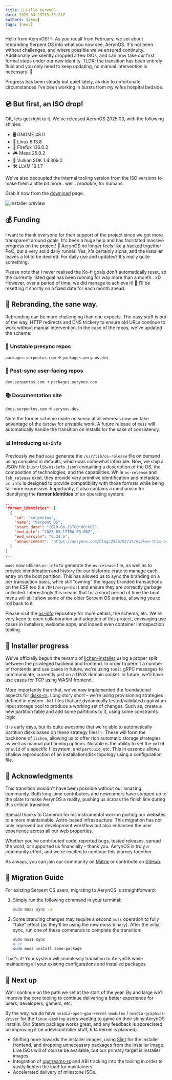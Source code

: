 ```yaml
---
title: 🚀 Hello AerynOS
date: 2025-03-25T15:35:21Z
authors: [ikey]
tags: [news]
---
```


Hello from AerynOS! ✨ As you recall from February, we set about rebranding Serpent OS into what you now see,
AerynOS. It's not been without challenges, and where possible we've ensured continuity. Additionally we silently
dropped a few ISOs, and can now take our first formal steps under our new identity. TLDR: the transition has been entirely
fluid and you only need to keep updating, no manual intervention is necessary! 🎉

Progress has been steady but quiet lately, as due to unfortunate circumstances I've been working in bursts from my wifes
hospital bedside.

## 💿 But first, an ISO drop!

OK, lets get right to it. We've released AerynOS 2025.03, with the following shinies:

 - 🖥️ GNOME 48.0
 - 🐧 Linux 6.13.8
 - 🦊 Firefox 136.0.2
 - 🎮 Mesa 25.0.2
 - 🚀 Vulkan SDK 1.4.309.0
 - 🛠️ LLVM 19.1.7

We've also decoupled the internal tooling version from the ISO versions to make them a little bit more.. well.. *readable*,
for humans.

Grab it now from the [download](/download) page.

![Installer preview](Featured.png)


## 💰 Funding

I want to thank everyone for their support of the project since we got more transparent around goals. It's been a huge help and has
facilitated massive progress on the project! 🙏 AerynOS no longer feels like a hacked together PoC, but a very solid daily runner. Yes,
it's certainly alpha, and the installer leaves a lot to be desired. For daily use and updates? It's really quite something.

Please note that I never realised the Ko-fi goals don't automatically reset, so the currently listed goal has been running for way more than
a month.. xD However, over a period of time, we did manage to achieve it! 🎉 I'll be resetting it shortly on a fixed date for each month ahead.

<Kofi />

## 🔄 Rebranding, the sane way.

Rebranding can be more challenging than one expects. The easy stuff is out of the way, HTTP redirects and DNS trickery
to ensure old URLs continue to work without manual intervention. In the case of the repos, we've updated the scheme:

### 🧪 Unstable presync repos

`packages.serpentos.com` -> `packages.aerynos.dev`

### 🌟 Post-sync user-facing repos

`dev.serpentos.com` -> `packages.aerynos.com`

### 📚 Documentation site

`docs.serpentos.com` -> `aerynos.dev`

Note the former scheme made *no sense* at all whereas now we take advantage of the `dotdev` for unstable work. A future release
of `moss` will automatically handle the transition on installs for the sake of consistency.

### 📊 Introducing `os-info`

Previously we had `moss` generate the `/usr/lib/os-release` file on demand using compiled in defaults, which was somewhat inflexible.
Now, we ship a JSON file (`/usr/lib/os-info.json`) containing a description of the OS, the composition of technologies, and the capabilities.
While `os-release` and `lsb_release` exist, they provide very primitive identification and metadata. `os-info` is designed to provide compatibility
with those formats while being far more expressive. Importantly, it also contains a mechanism for identifying the **former identities** of
an operating system:

```json
...
"former_identities": [
  {
    "id": "serpentos",
    "name": "Serpent OS",
    "start_date": "2020-06-15T00:00:00Z",
    "end_date": "2025-03-17T00:00:00Z",
    "end_version": "0.24.6",
    "announcement": "https://aerynos.com/blog/2025/02/14/evolve-this-os/"
  }
]
...
```

`moss` now utilises `os-info` to generate the `os-release` file, as well as to provide identification and history for our [blsforme](https://github.com/AerynOS/blsforme) crate
to manage each entry on the boot partition. This has allowed us to sync the branding on a per transaction basis, while still "owning" the
legacy branded transactions on the ESP too (i.e `/EFI/serpentos`) and ensure they are correctly garbage collected. Interestingly this means that for
a short period of time the boot menu will still show some of the older Serpent OS entries, allowing you to roll back to it.

Please visit the [os-info](https://github.com/AerynOS/os-info) repository for more details, the schema, etc. We're very keen to open collaboration and adoption of this project, envisaging
use cases in installers, welcome apps, and indeed even container introspection tooling.

## 🔧 Installer progress

We've officially begun the revamp of [lichen-installer](https://github.com/AerynOS/lichen-installer) using a proper split between
the privileged backend and frontend. In order to permit a number of frontends and use cases in future, we're using `tonic` gRPC messages
to communicate, currently just on a UNIX domain socket. In future, we'll have use cases for TCP using WASM frontend.

More importantly than that, we've now implemented the foundational aspects for [disks-rs](https://github.com/AerynOS/disks-rs).
Long story short - we're using provisioning strategies defined in custom `.kdl` files that are dynamically tested/validated against
an input storage pool to produce a working set of changes. Such as, create a new partition table and add some partitions to it, using
some constraints logic.

<YouTube title="AerynOS: Disk Provisioning" videoId="x5PMTmyYvXc"/>

It is early days, but its quite awesome that we're able to automatically partition disks based on these strategy files! ✨ These will form the
backbone of `lichen`, allowing us to offer rich automatic storage strategies as well as manual partitioning options. Notable is the ability to
set the `volid` or `uuid` of a specific filesystem, and `partuuid`, etc. This in essence allows shallow reproduction of an installation/disk topology
using a configuration file.

## 🙏 Acknowledgments

This transition wouldn't have been possible without our amazing community. Both long-time contributors and newcomers have stepped up to the plate to make AerynOS a reality, pushing us across the finish line during this critical transition.

Special thanks to Cameron for his instrumental work in porting our websites to a more maintainable, Astro-based infrastructure. This migration has not only improved our development workflow but also enhanced the user experience across all our web properties.

Whether you've contributed code, reported bugs, tested releases, spread the word, or supported us financially - thank you. AerynOS is truly a community effort, and we're excited to continue this journey together.

As always, you can join our community on [Matrix](https://matrix.to/#/#aerynos:matrix.org) or contribute on [GitHub](https://github.com/AerynOS).

## 🔄 Migration Guide

For existing Serpent OS users, migrating to AerynOS is straightforward:

1. Simply run the following command in your terminal:
   ```bash
   sudo moss sync -u
   ```

2. Some branding changes may require a second `moss` operation to fully "take" effect (as they'll be using the new moss binary). After the initial sync, run one of these commands to complete the transition:
   ```bash
   sudo moss sync
   # or
   sudo moss install some-package
   ```

That's it! Your system will seamlessly transition to AerynOS while maintaining all your existing configurations and installed packages.
## 🔮 Next up

We'll continue on the path we set at the start of the year. By and large we'll improve the core tooling to continue delivering a
better experience for users, developers, gamers, etc.

By the way, we *do* have `nvidia-open-gpu-kernel-modules` / `nvidia-graphics-driver` for the `linux-desktop` users wanting to game on their
shiny AerynOS installs. Our Steam package works great, and any feedback is appreciated on improving it (ie udev/controller stuff, 6.14 kernel is planned).

- Shifting more towards the installer images, using [Slint](https://slint.dev) for the installer frontend, and dropping unnecessary
packages from the installer image. Live ISOs will of course be available, but our primary target is installer images.
- Integration of [upstreams-rs](https://github.com/AerynOS/upstreams-rs) and ABI tracking into the tooling in order to vastly lighten the load
  for maintainers.
- Accelerated delivery of milestone ISOs.
